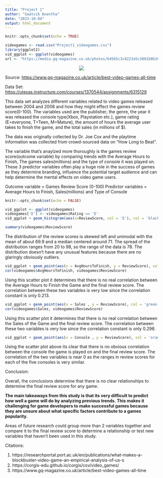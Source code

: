 ---
title: "Project 1"
author: "Saatvik Anantha"
date: "2023-10-04"
output: html_document
---

```{r setup, include=FALSE}
knitr::opts_chunk$set(echo = TRUE)
```



```{r}
videogames <- read.csv("Project1_videogames.csv")
library(ggplot2)
vid_ggplot <- ggplot(videogames)
url <- "https://media.gq-magazine.co.uk/photos/645b5c3c8223a5c3801b8b26/16:9/w_2240,c_limit/100-best-games-hp-b.jpg)"


```

<center><img src="`r url`"/></center>

Source: <https://www.gq-magazine.co.uk/article/best-video-games-all-time>

Data Set: <https://utexas.instructure.com/courses/1370544/assignments/6315129>

This data set analyzes different variables related to video games released between 2004 and 2008 and how they might effect the games review score(0-100). The variables used are the publisher, the genre, the year it was released the console type(Xbox, Playstation etc.), game rating (E=everyone, T=Teen, M=Mature), the amount of hours the average user takes to finish the game, and the total sales (in millions of \$).

The data was originally collected by Dr. Joe Cox and the playtime information was collected from crowd-sourced data on "How Long to Beat".

The variable that's anaylzed more thoroughly is the games review score(outcome variable) by comparing trends with the Average Hours to Finish, The games sales(millions) and the type of console it was played on. These 3 predictor variables often play a huge role in the success of games as they determine branding, influence the potential target audience and can help determine the mental effects on video game users.

Outcome variable = Games Review Score (0-100) 
Predictor variables = Average Hours to Finish, Sales(millions) and Type of Console

```{r setup, include=FALSE}
knitr::opts_chunk$set(echo = FALSE)
```

```{r}

vid_ggplot <- ggplot(videogames)
videogames['E'] <- videogames$Rating == 'E'
vid_ggplot + geom_histogram(aes(x=ReviewScore, col = 'E'), col = 'black', fill = 'blue', bins = 50 ) + labs(title = "Distribution of Review Scores for Popular Video Games", x = 'Review Scores', y = 'Frequency')

summary(videogames$ReviewScore)
```

The distribution of the review scores is skewed left and unimodal with the mean of about 69.9 and a median centered around 71. The spread of the distribution ranges from 20 to 98, so the range of the data is 78. The distribution doesn't have any unusual features because there are no glaringly obviously outliers.

```{r, echo=FALSE}

vid_ggplot + geom_point(aes(x = AvgHoursToFinish, y = ReviewScore), col = 'red', fill = 'blue') + labs(title = "Distribution of Review Scores for Popular Video Games using Average Hours", x = 'Average Hours', y = 'Review Score')
cor(videogames$AvgHoursToFinish, videogames$ReviewScore)

```

Using this scatter plot it determines that there is no real correlation between the Average Hours to Finish the Game and the final review score. The correlation between these two variables is very low since the correlation constant is only 0.213.

```{r , echo=FALSE}


vid_ggplot + geom_point(aes(x = Sales , y = ReviewScore), col = 'green',) + labs(title = "Distribution of Review Scores for Popular Video Games using Sales", x = 'Sales (millions)', y = 'Review Score')
cor(videogames$Sales, videogames$ReviewScore)

```

Using this scatter plot it determines that there is no real correlation between the Sales of the Game and the final review score. The correlation between these two variables is very low since the correlation constant is only 0.298.

```{r , echo=FALSE}


vid_ggplot + geom_point(aes(x = Console , y = ReviewScore), col = 'orange', fill = 'blue',) + labs(title = "Distribution of Review Scores for Popular Video Games by comparing consoles", x = 'Type of Console', y = 'Review Score')


```

Using the scatter plot above its clear that there is no obvious correlation between the console the game is played on and the final review score. The correlation of the two variables is near 0 as the ranges in review scores for each of the five consoles is very similar.



Conclusion:

Overall, the conclusions determine that there is no clear relationships to determine the final review score for any game. 

**The main takeaways from this study is that  its very difficult to predict how well a game will do by analyzing previous trends. This makes it challenging for game developers to make successful games because they are unsure about what specific factors contribute to a games popularity.**

Areas of future research could group more than 2 variables together and compare it to the final review score to determine a relationship or test new variables that haven't been used in this study.

Citations: 

1. https://researchportal.port.ac.uk/en/publications/what-makes-a-blockbuster-video-game-an-empirical-analysis-of-us-s
2. https://corgis-edu.github.io/corgis/csv/video_games/
3. https://www.gq-magazine.co.uk/article/best-video-games-all-time
           
            
            





